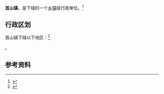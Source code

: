 {{中国乡级行政区|21/10/21/100/000}}

'''首山镇'''，是{{PRC admin/fullname|21/10/21/100/000|3}}下辖的一个[[乡镇|乡镇]]级行政单位。<ref>{{PRC admin/ref sgc|{{PRC admin/parent|21/10/21/100/000}}}}</ref>

== 行政区划 ==

首山镇下辖以下地区：<ref>{{PRC admin/ref sgc|21/10/21/100/000}}</ref>

{{PRC admin/children|21/10/21/100/000}}。

== 参考资料 ==

{{reflist}}

{{行政区划小作品}}
{{PRC admin/navcat|21/10/21/100/000}}
